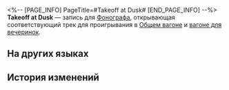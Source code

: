 <%-- [PAGE_INFO]
PageTitle=#Takeoff at Dusk#
[END_PAGE_INFO] --%>
{{Предмет Инфобокс
|id          = 210367
|Изображение = Предмет Takeoff at Dusk.png
|Тип         = Запись
|Инвентарь   = Ценные предметы
|Редкость    = 3
|Эффект      = 
|Описание    = Запись, которую можно воспроизвести на фонографе экспресса. Это может быть случайное приобретение или подарок от кого-то другого. Когда играет музыка, всплывают самые разные воспоминания: улыбки, встречи, прикосновения и волнение битвы. Может быть, поэтому, даже несмотря на стремительный прогресс общества, люди всё ещё собирают записи.<br />Текущая запись содержит трек Takeoff at Dusk.
}}
{{Описание|''Он грезит один раз в день, я грежу двенадцать раз на закате, чтобы ночью вы увидели миллионы снов.''}}
'''Takeoff at Dusk''' — запись для [[Фонограф]]а, открывающая соответствующий трек для проигрывания в [[Общий вагон|Общем вагоне]] и [[Вагон для вечеринок|вагоне для вечеринок]].

==На других языках==
{{На других языках
|en   = ''Takeoff at Dusk''
|zhs  = 《在黄昏起飞》
|zht  = 《在黃昏起飛》
|ja   = 『黄昏に飛び立つ』
|ko   = ≪저녁의 비행≫
|es   = Despegue al crepúsculo
|fr   = ''Takeoff at Dusk''
|ru   = Takeoff at Dusk
|th   = "Takeoff at Dusk"
|vi   = "Tung Cánh Lúc Hoàng Hôn"
|de   = „Abflug in der Dämmerung“
|id   = "Takeoff at Dusk"
|pt   = "Takeoff at Dusk"
}}

==История изменений==
{{История изменений|3.5}}